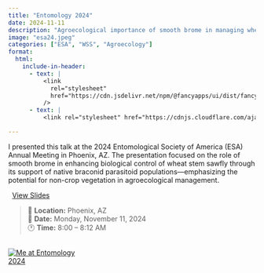 ```yaml
---
title: "Entomology 2024"
date: 2024-11-11
description: "Agroecological importance of smooth brome in managing wheat stem sawfly (Hymenoptera: Cephidae) via its associated braconid parasitoids"
image: "esa24.jpeg"
categories: ["ESA", "WSS", "Agroecology"]
format:
  html:
    include-in-header:
      - text: |
          <link
            rel="stylesheet"
            href="https://cdn.jsdelivr.net/npm/@fancyapps/ui/dist/fancybox.css"
          />
      - text: |
          <link rel="stylesheet" href="https://cdnjs.cloudflare.com/ajax/libs/font-awesome/6.5.0/css/all.min.css">

---
```


I presented this talk at the 2024 Entomological Society of America (ESA) Annual Meeting in Phoenix, AZ. The presentation focused on the role of smooth brome in enhancing biological control of wheat stem sawfly through its support of native braconid parasitoid populations—emphasizing the potential for non-crop vegetation in agroecological management.

<p style="text-align:left;">
  <a href="https://1drv.ms/p/c/af438b0dd68ebd20/EUz2MOL0_oFEgyw8SiSMvKcBjsqJ1-Flz8-U3xT4nCa3Wg?e=wmRNfc" target="_blank">
    <i class="fas fa-file-powerpoint" style="color:#d24726;margin-right:8px;"></i>View Slides
  </a>
</p>

> 📍 **Location:** Phoenix, AZ  
> 📅 **Date:** Monday, November 11, 2024  
> 🕐 **Time:** 8:00 – 8:12 AM

::: {.column width="33%" .px-2}
[![Me at Entomology 2024](esa24.jpeg)](esa24.jpeg){data-fancybox="gallery" 
data-caption="Me at Entomology 2024"} 
:::